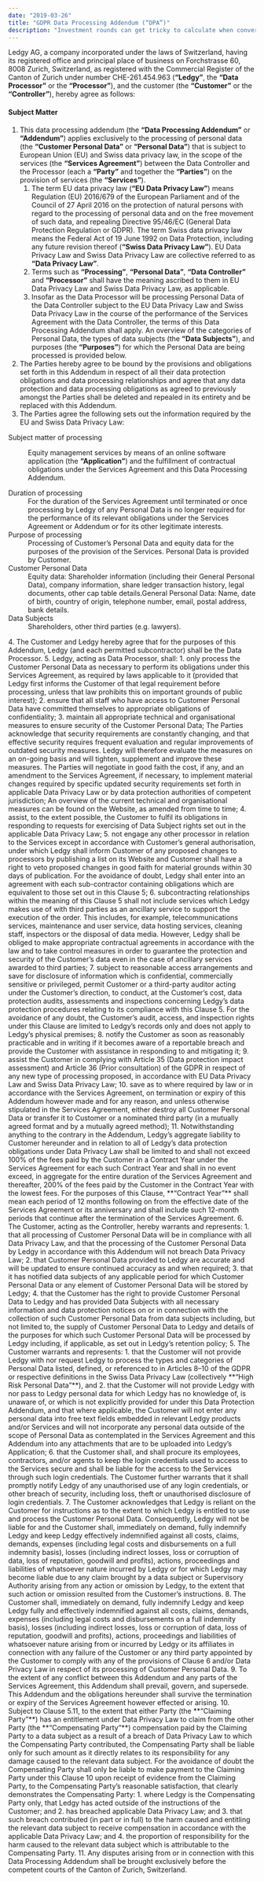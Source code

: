 ```yaml
---
date: "2019-03-26"
title: "GDPR Data Processing Addendum (“DPA”)"
description: "Investment rounds can get tricky to calculate when convertible rounds with cap and discount come into play. So let’s have a look at how that works."
---
```


Ledgy AG, a company incorporated under the laws of Switzerland, having its registered office and principal place of business on Forchstrasse 60, 8008 Zurich, Switzerland, as registered with the Commercial Register of the Canton of Zurich under number CHE-261.454.963 (**“Ledgy”**, the **“Data Processor”** or the **“Processor”**), and the customer (the **“Customer”** or the **“Controller”**), hereby agree as follows:

#### Subject Matter

1. This data processing addendum (the **“Data Processing Addendum”** or **“Addendum”**) applies exclusively to the processing of personal data (the **“Customer Personal Data”** or **“Personal Data”**) that is subject to European Union (EU) and Swiss data privacy law, in the scope of the services (the **“Services Agreement”**) between the Data Controller and the Processor (each a **“Party”** and together the **“Parties”**) on the provision of services (the **“Services”**).
    1. The term EU data privacy law (**“EU Data Privacy Law”**) means Regulation (EU) 2016/679 of the European Parliament and of the Council of 27 April 2016 on the protection of natural persons with regard to the processing of personal data and on the free movement of such data, and repealing Directive 95/46/EC (General Data Protection Regulation or GDPR). The term Swiss data privacy law means the Federal Act of 19 June 1992 on Data Protection, including any future revision thereof (**“Swiss Data Privacy Law”**). EU Data Privacy Law and Swiss Data Privacy Law are collective referred to as **“Data Privacy Law”**.
    2. Terms such as **“Processing”**, **“Personal Data”**, **“Data Controller”** and **“Processor”** shall have the meaning ascribed to them in EU Data Privacy Law and Swiss Data Privacy Law, as applicable.
    3. Insofar as the Data Processor will be processing Personal Data of the Data Controller subject to the EU Data Privacy Law and Swiss Data Privacy Law in the course of the performance of the Services Agreement with the Data Controller, the terms of this Data Processing Addendum shall apply. An overview of the categories of Personal Data, the types of data subjects (the **“Data Subjects”**), and purposes (the **“Purposes”**) for which the Personal Data are being processed is provided below.
2. The Parties hereby agree to be bound by the provisions and obligations set forth in this Addendum in respect of all their data protection obligations and data processing relationships and agree that any data protection and data processing obligations as agreed to previously amongst the Parties shall be deleted and repealed in its entirety and be replaced with this Addendum.
3. The Parties agree the following sets out the information required by the EU and Swiss Data Privacy Law:
<dl>
  <dt>Subject matter of processing</dt>
  <dd>

  Equity management services by means of an online software application (the **“Application”**) and the fulfillment of contractual obligations under the Services Agreement and this Data Processing Addendum.
  </dd>
  <dt>Duration of processing</dt>
  <dd>
    For the duration of the Services Agreement until terminated or once processing by Ledgy of any Personal Data is no longer required for the performance of its relevant obligations under the Services Agreement or Addendum or for its other legitimate interests.
  </dd>
  <dt>Purpose of processing</dt>
  <dd>
    Processing of Customer’s Personal Data and equity data for the purposes of the provision of the Services. Personal Data is provided by Customer.
  </dd>
  <dt>Customer Personal Data</dt>
  <dd>
    Equity data: Shareholder information (including their General Personal Data), company information, share ledger transaction history, legal documents, other cap table details.General Personal Data: Name, date of birth, country of origin, telephone number, email, postal address, bank details.
  </dd>
  <dt>Data Subjects</dt>
  <dd>
    Shareholders, other third parties (e.g. lawyers).
  </dd>
</dl>
4. The Customer and Ledgy hereby agree that for the purposes of this Addendum, Ledgy (and each permitted subcontractor) shall be the Data Processor.
5. Ledgy, acting as Data Processor, shall:
    1. only process the Customer Personal Data as necessary to perform its obligations under this Services Agreement, as required by laws applicable to it (provided that Ledgy first informs the Customer of that legal requirement before processing, unless that law prohibits this on important grounds of public interest);
    2. ensure that all staff who have access to Customer Personal Data have committed themselves to appropriate obligations of confidentiality;
    3. maintain all appropriate technical and organisational measures to ensure security of the Customer Personal Data; The Parties acknowledge that security requirements are constantly changing, and that effective security requires frequent evaluation and regular improvements of outdated security measures. Ledgy will therefore evaluate the measures on an on-going basis and will tighten, supplement and improve these measures. The Parties will negotiate in good faith the cost, if any, and an amendment to the Services Agreement, if necessary, to implement material changes required by specific updated security requirements set forth in applicable Data Privacy Law or by data protection authorities of competent jurisdiction; An overview of the current technical and organisational measures can be found on the Website, as amended from time to time;
    4. assist, to the extent possible, the Customer to fulfil its obligations in responding to requests for exercising of Data Subject rights set out in the applicable Data Privacy Law;
    5. not engage any other processor in relation to the Services except in accordance with Customer’s general authorisation, under which Ledgy shall inform Customer of any proposed changes to processors by publishing a list on its Website and Customer shall have a right to veto proposed changes in good faith for material grounds within 30 days of publication. For the avoidance of doubt, Ledgy shall enter into an agreement with each sub-contractor containing obligations which are equivalent to those set out in this Clause 5;
    6. subcontracting relationships within the meaning of this Clause 5 shall not include services which Ledgy makes use of with third parties as an ancillary service to support the execution of the order. This includes, for example, telecommunications services, maintenance and user service, data hosting services, cleaning staff, inspectors or the disposal of data media. However, Ledgy shall be obliged to make appropriate contractual agreements in accordance with the law and to take control measures in order to guarantee the protection and security of the Customer’s data even in the case of ancillary services awarded to third parties;
    7. subject to reasonable access arrangements and save for disclosure of information which is confidential, commercially sensitive or privileged, permit Customer or a third-party auditor acting under the Customer’s direction, to conduct, at the Customer’s cost, data protection audits, assessments and inspections concerning Ledgy’s data protection procedures relating to its compliance with this Clause 5. For the avoidance of any doubt, the Customer’s audit, access, and inspection rights under this Clause are limited to Ledgy’s records only and does not apply to Ledgy’s physical premises;
    8. notify the Customer as soon as reasonably practicable and in writing if it becomes aware of a reportable breach and provide the Customer with assistance in responding to and mitigating it;
    9. assist the Customer in complying with Article 35 (Data protection impact assessment) and Article 36 (Prior consultation) of the GDPR in respect of any new type of processing proposed, in accordance with EU Data Privacy Law and Swiss Data Privacy Law;
    10. save as to where required by law or in accordance with the Services Agreement, on termination or expiry of this Addendum however made and for any reason, and unless otherwise stipulated in the Services Agreement, either destroy all Customer Personal Data or transfer it to Customer or a nominated third party (in a mutually agreed format and by a mutually agreed method);
    11. Notwithstanding anything to the contrary in the Addendum, Ledgy’s aggregate liability to Customer hereunder and in relation to all of Ledgy’s data protection obligations under Data Privacy Law shall be limited to and shall not exceed 100% of the fees paid by the Customer in a Contract Year under the Services Agreement for each such Contract Year and shall in no event exceed, in aggregate for the entire duration of the Services Agreement and thereafter, 200% of the fees paid by the Customer in the Contract Year with the lowest fees. For the purposes of this Clause, **“Contract Year”** shall mean each period of 12 months following on from the effective date of the Services Agreement or its anniversary and shall include such 12-month periods that continue after the termination of the Services Agreement.
6. The Customer, acting as the Controller, hereby warrants and represents:
    1. that all processing of Customer Personal Data will be in compliance with all Data Privacy Law, and that the processing of the Customer Personal Data by Ledgy in accordance with this Addendum will not breach Data Privacy Law;
    2. that Customer Personal Data provided to Ledgy are accurate and will be updated to ensure continued accuracy as and when required;
    3. that it has notified data subjects of any applicable period for which Customer Personal Data or any element of Customer Personal Data will be stored by Ledgy;
    4. that the Customer has the right to provide Customer Personal Data to Ledgy and has provided Data Subjects with all necessary information and data protection notices on or in connection with the collection of such Customer Personal Data from data subjects including, but not limited to, the supply of Customer Personal Data to Ledgy and details of the purposes for which such Customer Personal Data will be processed by Ledgy including, if applicable, as set out in Ledgy’s retention policy;
    5.  The Customer warrants and represents:
        1. that the Customer will not provide Ledgy with nor request Ledgy to process the types and categories of Personal Data listed, defined, or referenced to in Articles 8–10 of the GDPR or respective definitions in the Swiss Data Privacy Law (collectively **“High Risk Personal Data”**), and
        2. that the Customer will not provide Ledgy with nor pass to Ledgy personal data for which Ledgy has no knowledge of, is unaware of, or which is not explicitly provided for under this Data Protection Addendum, and that where applicable, the Customer will not enter any personal data into free text fields embedded in relevant Ledgy products and/or Services and will not incorporate any personal data outside of the scope of Personal Data as contemplated in the Services Agreement and this Addendum into any attachments that are to be uploaded into Ledgy’s Application;
    6. that the Customer shall, and shall procure its employees, contractors, and/or agents to keep the login credentials used to access to the Services secure and shall be liable for the access to the Services through such login credentials. The Customer further warrants that it shall promptly notify Ledgy of any unauthorised use of any login credentials, or other breach of security, including loss, theft or unauthorised disclosure of login credentials.
7. The Customer acknowledges that Ledgy is reliant on the Customer for instructions as to the extent to which Ledgy is entitled to use and process the Customer Personal Data. Consequently, Ledgy will not be liable for and the Customer shall, immediately on demand, fully indemnify Ledgy and keep Ledgy effectively indemnified against all costs, claims, demands, expenses (including legal costs and disbursements on a full indemnity basis), losses (including indirect losses, loss or corruption of data, loss of reputation, goodwill and profits), actions, proceedings and liabilities of whatsoever nature incurred by Ledgy or for which Ledgy may become liable due to any claim brought by a data subject or Supervisory Authority arising from any action or omission by Ledgy, to the extent that such action or omission resulted from the Customer’s instructions.
8. The Customer shall, immediately on demand, fully indemnify Ledgy and keep Ledgy fully and effectively indemnified against all costs, claims, demands, expenses (including legal costs and disbursements on a full indemnity basis), losses (including indirect losses, loss or corruption of data, loss of reputation, goodwill and profits), actions, proceedings and liabilities of whatsoever nature arising from or incurred by Ledgy or its affiliates in connection with any failure of the Customer or any third party appointed by the Customer to comply with any of the provisions of Clause 6 and/or Data Privacy Law in respect of its processing of Customer Personal Data.
9. To the extent of any conflict between this Addendum and any parts of the Services Agreement, this Addendum shall prevail, govern, and supersede. This Addendum and the obligations hereunder shall survive the termination or expiry of the Services Agreement however effected or arising.
10. Subject to Clause 5.11, to the extent that either Party (the **“Claiming Party”**) has an entitlement under Data Privacy Law to claim from the other Party (the **“Compensating Party”**) compensation paid by the Claiming Party to a data subject as a result of a breach of Data Privacy Law to which the Compensating Party contributed, the Compensating Party shall be liable only for such amount as it directly relates to its responsibility for any damage caused to the relevant data subject. For the avoidance of doubt the Compensating Party shall only be liable to make payment to the Claiming Party under this Clause 10 upon receipt of evidence from the Claiming Party, to the Compensating Party’s reasonable satisfaction, that clearly demonstrates the Compensating Party:
    1. where Ledgy is the Compensating Party only, that Ledgy has acted outside of the instructions of the Customer; and
    2. has breached applicable Data Privacy Law; and
    3. that such breach contributed (in part or in full) to the harm caused and entitling the relevant data subject to receive compensation in accordance with the applicable Data Privacy Law; and
    4. the proportion of responsibility for the harm caused to the relevant data subject which is attributable to the Compensating Party.
11. Any disputes arising from or in connection with this Data Processing Addendum shall be brought exclusively before the competent courts of the Canton of Zurich, Switzerland.

